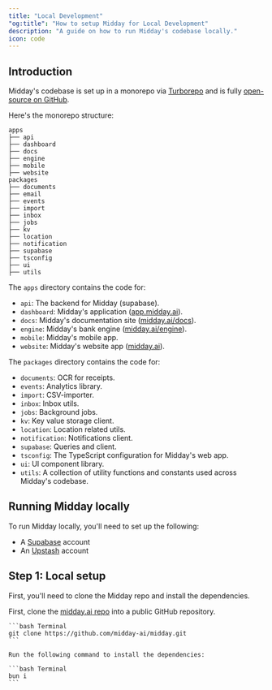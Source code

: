 ```yaml
---
title: "Local Development"
"og:title": "How to setup Midday for Local Development"
description: "A guide on how to run Midday's codebase locally."
icon: code
---
```


###

## Introduction

Midday's codebase is set up in a monorepo via [Turborepo](https://turbo.build/repo) and is fully [open-source on GitHub](https://git.new/midday).

Here's the monorepo structure:

```
apps
├── api
├── dashboard
├── docs
├── engine
├── mobile
├── website
packages
├── documents
├── email
├── events
├── import
├── inbox
├── jobs
├── kv
├── location
├── notification
├── supabase
├── tsconfig
├── ui
├── utils
```

The `apps` directory contains the code for:

- `api`: The backend for Midday (supabase).
- `dashboard`: Midday's application ([app.midday.ai](https://app.midday.ai)).
- `docs`: Midday's documentation site ([midday.ai/docs](https://midday.ai/docs)).
- `engine`: Midday's bank engine ([midday.ai/engine](https://midday.ai/engine)).
- `mobile`: Midday's mobile app.
- `website`: Midday's website app ([midday.ai](https://midday.ai)).

The `packages` directory contains the code for:

- `documents`: OCR for receipts.
- `events`: Analytics library.
- `import`: CSV-importer.
- `inbox`: Inbox utils.
- `jobs`: Background jobs.
- `kv`: Key value storage client.
- `location`: Location related utils.
- `notification`: Notifications client.
- `supabase`: Queries and client.
- `tsconfig`: The TypeScript configuration for Midday's web app.
- `ui`: UI component library.
- `utils`: A collection of utility functions and constants used across Midday's codebase.

## Running Midday locally

To run Midday locally, you'll need to set up the following:

- A [Supabase](https://supabase.com/) account
- An [Upstash](https://upstash.com/) account

## Step 1: Local setup

First, you'll need to clone the Midday repo and install the dependencies.

<Steps>

  <Step title="Clone the repo">

First, clone the [midday.ai repo](https://d.to/github) into a public GitHub repository.

    ```bash Terminal
    git clone https://github.com/midday-ai/midday.git
    ```

  </Step>

  <Step title="Install dependencies">

    Run the following command to install the dependencies:

    ```bash Terminal
    bun i
    ```

  </Step>

</Steps>
